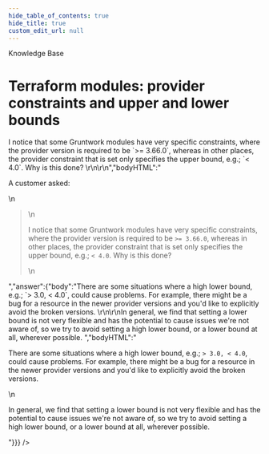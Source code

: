```yaml
---
hide_table_of_contents: true
hide_title: true
custom_edit_url: null
---
```



<CenterLayout>
<span className="searchCategory">Knowledge Base</span>
<h1>Terraform modules: provider constraints and upper and lower bounds</h1>
<GitHub discussion={{"id":"D_kwDOF8slf84AO0PN","number":208,"author":{"login":"zackproser"},"title":"Terraform modules: provider constraints and upper and lower bounds","body":"A customer asked: \r\n> I notice that some Gruntwork modules have very specific constraints, where the provider version is required to be `>= 3.66.0`, whereas in other places, the provider constraint that is set only specifies the upper bound, e.g.; `< 4.0`. Why is this done? \r\n\r\n","bodyHTML":"<p dir=\"auto\">A customer asked:</p>\n<blockquote>\n<p dir=\"auto\">I notice that some Gruntwork modules have very specific constraints, where the provider version is required to be <code class=\"notranslate\">&gt;= 3.66.0</code>, whereas in other places, the provider constraint that is set only specifies the upper bound, e.g.; <code class=\"notranslate\">&lt; 4.0</code>. Why is this done?</p>\n</blockquote>","answer":{"body":"There are some situations where a high lower bound, e.g.; `> 3.0, < 4.0`, could cause problems. For example, there might be a bug for a resource in the newer provider versions and you'd like to explicitly avoid the broken versions. \r\n\r\nIn general, we find that setting a lower bound is not very flexible and has the potential to cause issues we're not aware of, so we try to avoid setting a high lower bound, or a lower bound at all, wherever possible. ","bodyHTML":"<p dir=\"auto\">There are some situations where a high lower bound, e.g.; <code class=\"notranslate\">&gt; 3.0, &lt; 4.0</code>, could cause problems. For example, there might be a bug for a resource in the newer provider versions and you'd like to explicitly avoid the broken versions.</p>\n<p dir=\"auto\">In general, we find that setting a lower bound is not very flexible and has the potential to cause issues we're not aware of, so we try to avoid setting a high lower bound, or a lower bound at all, wherever possible.</p>"}}} />

</CenterLayout>
  

<!-- ##DOCS-SOURCER-START
{
  "sourcePlugin": "github-discussions",
  "hash": "9afed527237f89f63c487d94c30b3775"
}
##DOCS-SOURCER-END -->
